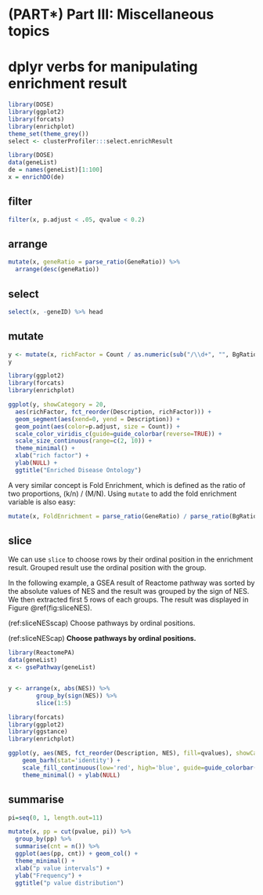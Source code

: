 # (PART\*) Part III: Miscellaneous topics {-}

# dplyr verbs for manipulating enrichment result {#clusterProfiler-dplyr}


```r
library(DOSE)
library(ggplot2)
library(forcats)
library(enrichplot)
theme_set(theme_grey())
select <- clusterProfiler:::select.enrichResult
```


```r
library(DOSE)
data(geneList)
de = names(geneList)[1:100]
x = enrichDO(de)
```

## filter

```r

filter(x, p.adjust < .05, qvalue < 0.2)
```

## arrange
```r
mutate(x, geneRatio = parse_ratio(GeneRatio)) %>%
  arrange(desc(geneRatio))
```

## select

```r
select(x, -geneID) %>% head
```

## mutate


```r
y <- mutate(x, richFactor = Count / as.numeric(sub("/\\d+", "", BgRatio)))
y

library(ggplot2)
library(forcats)
library(enrichplot)

ggplot(y, showCategory = 20, 
  aes(richFactor, fct_reorder(Description, richFactor))) + 
  geom_segment(aes(xend=0, yend = Description)) +
  geom_point(aes(color=p.adjust, size = Count)) +
  scale_color_viridis_c(guide=guide_colorbar(reverse=TRUE)) +
  scale_size_continuous(range=c(2, 10)) +
  theme_minimal() + 
  xlab("rich factor") +
  ylab(NULL) + 
  ggtitle("Enriched Disease Ontology")
```


A very similar concept is Fold Enrichment, which is defined as the ratio of two proportions, (k/n) / (M/N). Using `mutate` to add the fold enrichment variable is also easy:

```r
mutate(x, FoldEnrichment = parse_ratio(GeneRatio) / parse_ratio(BgRatio))
```

## slice

We can use `slice` to choose rows by their ordinal position in the enrichment result. Grouped result use the ordinal position with the group.

In the following example, a GSEA result of Reactome pathway was sorted by the absolute values of NES and the result was grouped by the sign of NES. We then extracted first 5 rows of each groups. The result was displayed in Figure \@ref(fig:sliceNES).


(ref:sliceNESscap) Choose pathways by ordinal positions.

(ref:sliceNEScap) **Choose pathways by ordinal positions.** 


```r
library(ReactomePA)
data(geneList)
x <- gsePathway(geneList)


y <- arrange(x, abs(NES)) %>% 
        group_by(sign(NES)) %>% 
        slice(1:5)

library(forcats)
library(ggplot2)
library(ggstance)
library(enrichplot)

ggplot(y, aes(NES, fct_reorder(Description, NES), fill=qvalues), showCategory=10) + 
    geom_barh(stat='identity') + 
    scale_fill_continuous(low='red', high='blue', guide=guide_colorbar(reverse=TRUE)) + 
    theme_minimal() + ylab(NULL)
```


## summarise


```r
pi=seq(0, 1, length.out=11)

mutate(x, pp = cut(pvalue, pi)) %>%
  group_by(pp) %>% 
  summarise(cnt = n()) %>% 
  ggplot(aes(pp, cnt)) + geom_col() + 
  theme_minimal() +
  xlab("p value intervals") +
  ylab("Frequency") + 
  ggtitle("p value distribution")
```

